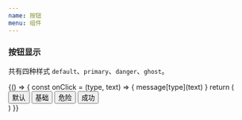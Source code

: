 ```yaml
---
name: 按钮
menu: 组件
---
```


### 按钮显示

共有四种样式 `default`、`primary`、`danger`、`ghost`。


<Playground>
  {() => {
    const onClick = (type, text) => {
      message[type](text)
    }
    return (
      <div>
        <Button type='default' style={{ marginRight: 10 }}>
          默认
        </Button>
        <Button type='primary' style={{ marginRight: 10 }}>
          基础
        </Button>
        <Button type='danger' icon='success' style={{ marginRight: 10 }}>
          危险
        </Button>
        <Button type='success' style={{ marginRight: 10 }}>
          成功
        </Button>
      </div>
    )
  }}
</Playground>
